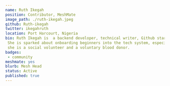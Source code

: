---
name: Ruth Ikegah
position: Contributor, MeshMate
image_path: ./ruth-ikegah.jpeg
github: Ruth-ikegah
twitter: ikegahruth
location: Port Harcourt, Nigeria
bio: Ruth Ikegah is  a backend developer, technical writer, Github star, public speaker, open-source enthusiast, and a people’s person.
 She is sparked about onboarding beginners into the tech system, especially the open-source space. Asides from being actively involved in tech,
 she is a social volunteer and a voluntary blood donor.
badges:
 - community
meshmate: yes
blurb: Mesh Head
status: Active
published: true
---
